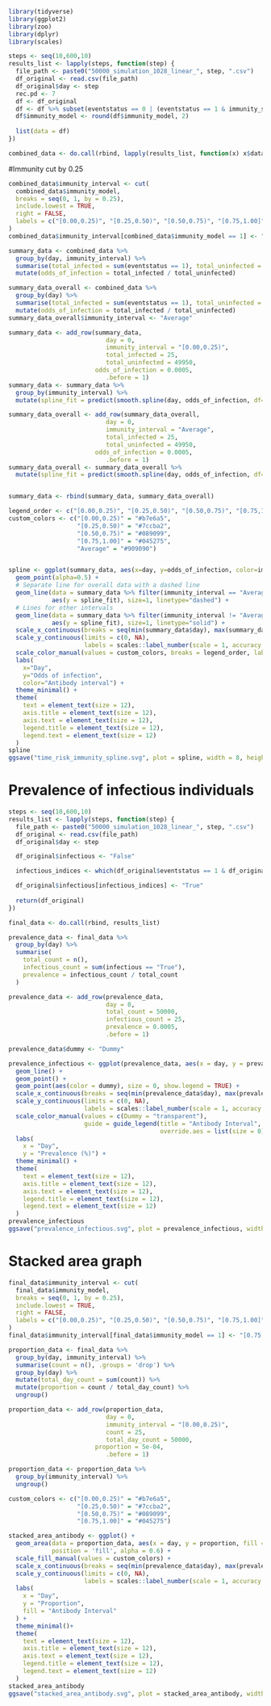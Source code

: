 ```r
library(tidyverse)
library(ggplot2)
library(zoo)
library(dplyr)
library(scales)
```

```r
steps <- seq(10,600,10)
results_list <- lapply(steps, function(step) {
  file_path <- paste0("50000_simulation_1028_linear_", step, ".csv")
  df_original <- read.csv(file_path)
  df_original$day <- step
  rec.pd <- 7
  df <- df_original
  df <- df %>% subset(eventstatus == 0 | (eventstatus == 1 & immunity_start == day)) # restrict to only new exposed
  df$immunity_model <- round(df$immunity_model, 2)
  
  list(data = df)
})

combined_data <- do.call(rbind, lapply(results_list, function(x) x$data))
```

#Immunity cut by 0.25
```r
combined_data$immunity_interval <- cut(
  combined_data$immunity_model,
  breaks = seq(0, 1, by = 0.25),
  include.lowest = TRUE,
  right = FALSE, 
  labels = c("[0.00,0.25)", "[0.25,0.50)", "[0.50,0.75)", "[0.75,1.00]")
)
combined_data$immunity_interval[combined_data$immunity_model == 1] <- "[0.75,1.00]"

summary_data <- combined_data %>%
  group_by(day, immunity_interval) %>%
  summarise(total_infected = sum(eventstatus == 1), total_uninfected = sum(eventstatus == 0), .groups = 'drop') %>%
  mutate(odds_of_infection = total_infected / total_uninfected)

summary_data_overall <- combined_data %>%
  group_by(day) %>%
  summarise(total_infected = sum(eventstatus == 1), total_uninfected = sum(eventstatus == 0), .groups = 'drop') %>%
  mutate(odds_of_infection = total_infected / total_uninfected)
summary_data_overall$immunity_interval <- "Average"
```


```r
summary_data <- add_row(summary_data,
                           day = 0,
                           immunity_interval = "[0.00,0.25)",
                           total_infected = 25,
                           total_uninfected = 49950,
                        odds_of_infection = 0.0005,
                           .before = 1)
summary_data <- summary_data %>%
  group_by(immunity_interval) %>%
  mutate(spline_fit = predict(smooth.spline(day, odds_of_infection, df=20), day)$y) 

summary_data_overall <- add_row(summary_data_overall,
                           day = 0,
                           immunity_interval = "Average",
                           total_infected = 25,
                           total_uninfected = 49950,
                        odds_of_infection = 0.0005,
                           .before = 1)
summary_data_overall <- summary_data_overall %>%
  mutate(spline_fit = predict(smooth.spline(day, odds_of_infection, df=20), day)$y)


summary_data <- rbind(summary_data, summary_data_overall)

legend_order <- c("[0.00,0.25)", "[0.25,0.50)", "[0.50,0.75)", "[0.75,1.00]", "Average")
custom_colors <- c("[0.00,0.25)" = "#b7e6a5",
                   "[0.25,0.50)" = "#7ccba2",
                   "[0.50,0.75)" = "#089099",
                   "[0.75,1.00]" = "#045275",
                   "Average" = "#909090")


spline <- ggplot(summary_data, aes(x=day, y=odds_of_infection, color=immunity_interval)) +
  geom_point(alpha=0.5) +
  # Separate line for overall data with a dashed line
  geom_line(data = summary_data %>% filter(immunity_interval == "Average"),
            aes(y = spline_fit), size=1, linetype="dashed") +
  # Lines for other intervals
  geom_line(data = summary_data %>% filter(immunity_interval != "Average"),
            aes(y = spline_fit), size=1, linetype="solid") +
  scale_x_continuous(breaks = seq(min(summary_data$day), max(summary_data$day), by = 50)) +
  scale_y_continuous(limits = c(0, NA),
                     labels = scales::label_number(scale = 1, accuracy = 0.01)) +
  scale_color_manual(values = custom_colors, breaks = legend_order, labels = legend_order) +
  labs(
    x="Day",
    y="Odds of infection",
    color="Antibody interval") +
  theme_minimal() +
  theme(
    text = element_text(size = 12), 
    axis.title = element_text(size = 12), 
    axis.text = element_text(size = 12),
    legend.title = element_text(size = 12),
    legend.text = element_text(size = 12)
  )
spline
ggsave("time_risk_immunity_spline.svg", plot = spline, width = 8, height = 6)
```


# Prevalence of infectious individuals
```r
steps <- seq(10,600,10)
results_list <- lapply(steps, function(step) {
  file_path <- paste0("50000_simulation_1028_linear_", step, ".csv")
  df_original <- read.csv(file_path)
  df_original$day <- step

  df_original$infectious <- "False"

  infectious_indices <- which(df_original$eventstatus == 1 & df_original$day_inf > (df_original$day - 7) & df_original$day_inf < df_original$day + 1)

  df_original$infectious[infectious_indices] <- "True"
  
  return(df_original)
})

final_data <- do.call(rbind, results_list)
```

```r
prevalence_data <- final_data %>%
  group_by(day) %>%
  summarise(
    total_count = n(),
    infectious_count = sum(infectious == "True"),
    prevalence = infectious_count / total_count
  )

prevalence_data <- add_row(prevalence_data,
                           day = 0,
                           total_count = 50000,
                           infectious_count = 25,
                           prevalence = 0.0005,
                           .before = 1)

prevalence_data$dummy <- "Dummy"

prevalence_infectious <- ggplot(prevalence_data, aes(x = day, y = prevalence)) +
  geom_line() +
  geom_point() +
  geom_point(aes(color = dummy), size = 0, show.legend = TRUE) +
  scale_x_continuous(breaks = seq(min(prevalence_data$day), max(prevalence_data$day), by = 50)) +
  scale_y_continuous(limits = c(0, NA),
                     labels = scales::label_number(scale = 1, accuracy = 0.01)) +
  scale_color_manual(values = c(Dummy = "transparent"), 
                     guide = guide_legend(title = "Antibody Interval", 
                                          override.aes = list(size = 0))) +
  labs(
    x = "Day",
    y = "Prevalence (%)") +
  theme_minimal() +
  theme(
    text = element_text(size = 12), 
    axis.title = element_text(size = 12), 
    axis.text = element_text(size = 12),
    legend.title = element_text(size = 12),
    legend.text = element_text(size = 12)
  )
prevalence_infectious
ggsave("prevalence_infectious.svg", plot = prevalence_infectious, width = 8, height = 3.2)
```

# Stacked area graph
```r
final_data$immunity_interval <- cut(
  final_data$immunity_model,
  breaks = seq(0, 1, by = 0.25),
  include.lowest = TRUE,
  right = FALSE,
  labels = c("[0.00,0.25)", "[0.25,0.50)", "[0.50,0.75)", "[0.75,1.00]")
)
final_data$immunity_interval[final_data$immunity_model == 1] <- "[0.75,1.00]"
```

```r
proportion_data <- final_data %>%
  group_by(day, immunity_interval) %>%
  summarise(count = n(), .groups = 'drop') %>%
  group_by(day) %>%
  mutate(total_day_count = sum(count)) %>%
  mutate(proportion = count / total_day_count) %>%
  ungroup()

proportion_data <- add_row(proportion_data,
                           day = 0,
                           immunity_interval = "[0.00,0.25)",
                           count = 25,
                           total_day_count = 50000,
                        proportion = 5e-04,
                           .before = 1)

proportion_data <- proportion_data %>%
  group_by(immunity_interval) %>%
  ungroup()

custom_colors <- c("[0.00,0.25)" = "#b7e6a5",
                   "[0.25,0.50)" = "#7ccba2",
                   "[0.50,0.75)" = "#089099",
                   "[0.75,1.00]" = "#045275")

stacked_area_antibody <- ggplot() +
  geom_area(data = proportion_data, aes(x = day, y = proportion, fill = immunity_interval),
            position = 'fill', alpha = 0.6) +
  scale_fill_manual(values = custom_colors) +
  scale_x_continuous(breaks = seq(min(prevalence_data$day), max(prevalence_data$day), by = 50)) +
  scale_y_continuous(limits = c(0, NA),
                     labels = scales::label_number(scale = 1, accuracy = 0.01)) +
  labs(
    x = "Day",
    y = "Proportion",
    fill = "Antibody Interval"
  ) +
  theme_minimal()+
  theme(
    text = element_text(size = 12), 
    axis.title = element_text(size = 12), 
    axis.text = element_text(size = 12),
    legend.title = element_text(size = 12),
    legend.text = element_text(size = 12)
  )
stacked_area_antibody
ggsave("stacked_area_antibody.svg", plot = stacked_area_antibody, width = 8, height = 3.2)
```





